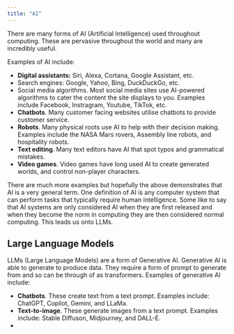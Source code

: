 ```yaml
---
title: "AI"
---
```


There are many forms of AI (Artificial Intelligence) used throughout computing. These are pervasive throughout the world and many are incredibly useful. 

Examples of AI include:

- __Digital assistants:__   Siri, Alexa, Cortana, Google Assistant, etc.
- Search engines: Google, Yahoo, Bing, DuckDuckGo, etc.
- Social media algorithms. Most social media sites use AI-powered algorithms to cater the content the site displays to you. Examples include Facebook, Instragram, Youtube, TikTok, etc.
- __Chatbots__. Many customer facing websites utilise chatbots to provide customer service.
- __Robots__. Many physical roots use AI to help with their decision making. Examples include the NASA Mars rovers, Assembly line robots, and hospitality robots.
- __Text editing__. Many text editors have AI that spot typos and grammatical mistakes.
- __Video games__. Video games have long used AI to create generated worlds, and control non-player characters.

There are much more examples but hopefully the above demonstrates that AI is a very general term. 
One definition of AI is any computer system that can perform tasks that typically require human intelligence.
Some like to say that AI systems are only considered AI when they are first released and when they become the norm in computing they are then considered normal computing.
This leads us onto LLMs.

## Large Language Models

LLMs (Large Language Models) are a form of Generative AI.
Generative AI is able to generate to produce data.
They require a form of prompt to generate from and so can be through of as transformers.
Examples of generative AI include:

- __Chatbots__. These create text from a text prompt. Examples include: ChatGPT, Copilot, Gemini, and LLaMa.
- __Text-to-image__. These generate images from a text prompt. Examples include: Stable Diffuson, Midjourney, and DALL-E.
- 





